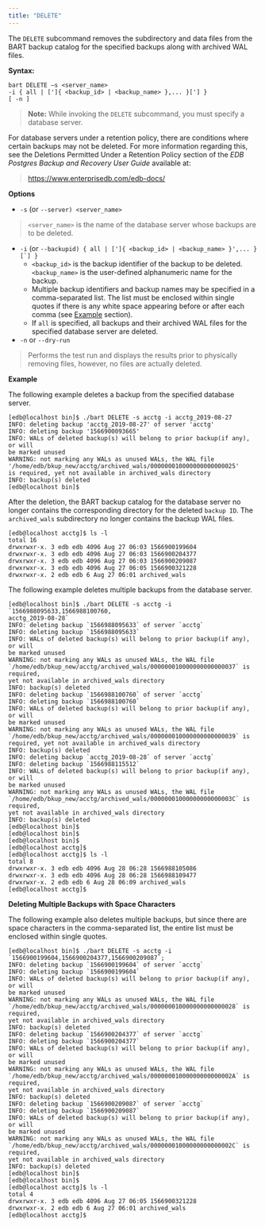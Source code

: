 ```yaml
---
title: "DELETE"
---
```




The `DELETE` subcommand removes the subdirectory and data files from the BART backup catalog for the specified backups along with archived WAL files.

**Syntax:**

    bart DELETE –s <server_name>
    -i { all | [']{ <backup_id> | <backup_name> },... }['] }
    [ -n ]

> **Note:** While invoking the `DELETE` subcommand, you must specify a database server.


For database servers under a retention policy, there are conditions where certain backups may not be deleted. For more information regarding this, see the Deletions Permitted Under a Retention Policy section of the *EDB Postgres Backup and Recovery User Guide* available at:

> <https://www.enterprisedb.com/edb-docs/>

**Options**

-   `-s` (or `--server) <server_name>`

> `<server_name>` is the name of the database server whose backups are to be deleted.

-   `-i` (or `` --backupid) { all | [']{ <backup_id> | <backup_name> }',... }[`] } ``
    -   `<backup_id>` is the backup identifier of the backup to be deleted. `<backup_name>` is the user-defined alphanumeric name for the backup.
    -   Multiple backup identifiers and backup names may be specified in a comma-separated list. The list must be enclosed within single quotes if there is any white space appearing before or after each comma (see [Example](../01_using_subcommands/#deleting_multiple_backups_with_space_characters) section).
    -   If `all` is specified, all backups and their archived WAL files for the specified database server are deleted.
-   `-n` or `--dry-run`

> Performs the test run and displays the results prior to physically removing files, however, no files are actually deleted.

**Example**

The following example deletes a backup from the specified database server.

    [edb@localhost bin]$ ./bart DELETE -s acctg -i acctg_2019-08-27
    INFO: deleting backup 'acctg_2019-08-27' of server 'acctg'
    INFO: deleting backup '1566900093665'
    INFO: WALs of deleted backup(s) will belong to prior backup(if any), or will
    be marked unused
    WARNING: not marking any WALs as unused WALs, the WAL file
    '/home/edb/bkup_new/acctg/archived_wals/000000010000000000000025'
    is required, yet not available in archived_wals directory
    INFO: backup(s) deleted
    [edb@localhost bin]$

After the deletion, the BART backup catalog for the database server no longer contains the corresponding directory for the deleted `backup ID`. The `archived_wals` subdirectory no longer contains the backup WAL files.

    [edb@localhost acctg]$ ls -l
    total 16
    drwxrwxr-x. 3 edb edb 4096 Aug 27 06:03 1566900199604
    drwxrwxr-x. 3 edb edb 4096 Aug 27 06:03 1566900204377
    drwxrwxr-x. 3 edb edb 4096 Aug 27 06:03 1566900209087
    drwxrwxr-x. 3 edb edb 4096 Aug 27 06:05 1566900321228
    drwxrwxr-x. 2 edb edb 6 Aug 27 06:01 archived_wals

The following example deletes multiple backups from the database server.

    [edb@localhost bin]$ ./bart DELETE -s acctg -i `1566988095633,1566988100760,
    acctg_2019-08-28`
    INFO: deleting backup `1566988095633` of server `acctg`
    INFO: deleting backup `1566988095633`
    INFO: WALs of deleted backup(s) will belong to prior backup(if any), or will
    be marked unused
    WARNING: not marking any WALs as unused WALs, the WAL file
    `/home/edb/bkup_new/acctg/archived_wals/000000010000000000000037` is required,
    yet not available in archived_wals directory
    INFO: backup(s) deleted
    INFO: deleting backup `1566988100760` of server `acctg`
    INFO: deleting backup `1566988100760`
    INFO: WALs of deleted backup(s) will belong to prior backup(if any), or will
    be marked unused
    WARNING: not marking any WALs as unused WALs, the WAL file
    `/home/edb/bkup_new/acctg/archived_wals/000000010000000000000039` is
    required, yet not available in archived_wals directory
    INFO: backup(s) deleted
    INFO: deleting backup `acctg_2019-08-28` of server `acctg`
    INFO: deleting backup `1566988115512`
    INFO: WALs of deleted backup(s) will belong to prior backup(if any), or will
    be marked unused
    WARNING: not marking any WALs as unused WALs, the WAL file
    `/home/edb/bkup_new/acctg/archived_wals/00000001000000000000003C` is required,
    yet not available in archived_wals directory
    INFO: backup(s) deleted
    [edb@localhost bin]$
    [edb@localhost bin]$
    [edb@localhost bin]$
    [edb@localhost acctg]$
    [edb@localhost acctg]$ ls -l
    total 8
    drwxrwxr-x. 3 edb edb 4096 Aug 28 06:28 1566988105086
    drwxrwxr-x. 3 edb edb 4096 Aug 28 06:28 1566988109477
    drwxrwxr-x. 2 edb edb 6 Aug 28 06:09 archived_wals
    [edb@localhost acctg]$

<div id="deleting_multiple_backups_with_space_characters" class="registered_link"></div>

**Deleting Multiple Backups with Space Characters**

The following example also deletes multiple backups, but since there are space characters in the comma-separated list, the entire list must be enclosed within single quotes.

    [edb@localhost bin]$ ./bart DELETE -s acctg -i
    `1566900199604,1566900204377,1566900209087`;
    INFO: deleting backup `1566900199604` of server `acctg`
    INFO: deleting backup `1566900199604`
    INFO: WALs of deleted backup(s) will belong to prior backup(if any), or will
    be marked unused
    WARNING: not marking any WALs as unused WALs, the WAL file
    `/home/edb/bkup_new/acctg/archived_wals/000000010000000000000028` is required,
    yet not available in archived_wals directory
    INFO: backup(s) deleted
    INFO: deleting backup `1566900204377` of server `acctg`
    INFO: deleting backup `1566900204377`
    INFO: WALs of deleted backup(s) will belong to prior backup(if any), or will
    be marked unused
    WARNING: not marking any WALs as unused WALs, the WAL file
    `/home/edb/bkup_new/acctg/archived_wals/00000001000000000000002A` is required,
    yet not available in archived_wals directory
    INFO: backup(s) deleted
    INFO: deleting backup `1566900209087` of server `acctg`
    INFO: deleting backup `1566900209087`
    INFO: WALs of deleted backup(s) will belong to prior backup(if any), or will
    be marked unused
    WARNING: not marking any WALs as unused WALs, the WAL file
    `/home/edb/bkup_new/acctg/archived_wals/00000001000000000000002C` is required,
    yet not available in archived_wals directory
    INFO: backup(s) deleted
    [edb@localhost bin]$
    [edb@localhost bin]$
    [edb@localhost acctg]$ ls -l
    total 4
    drwxrwxr-x. 3 edb edb 4096 Aug 27 06:05 1566900321228
    drwxrwxr-x. 2 edb edb 6 Aug 27 06:01 archived_wals
    [edb@localhost acctg]$
